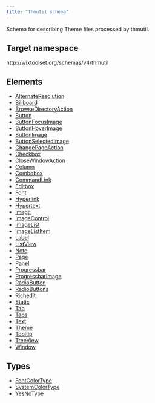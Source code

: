 ```yaml
---
title: "Thmutil schema"
---
```


Schema for describing Theme files processed by thmutil.

## Target namespace

http&#58;//wixtoolset.org/schemas/v4/thmutil

## Elements

- [AlternateResolution](../alternateresolution)
- [Billboard](../billboard)
- [BrowseDirectoryAction](../browsedirectoryaction)
- [Button](../button)
- [ButtonFocusImage](../buttonfocusimage)
- [ButtonHoverImage](../buttonhoverimage)
- [ButtonImage](../buttonimage)
- [ButtonSelectedImage](../buttonselectedimage)
- [ChangePageAction](../changepageaction)
- [Checkbox](../checkbox)
- [CloseWindowAction](../closewindowaction)
- [Column](../column)
- [Combobox](../combobox)
- [CommandLink](../commandlink)
- [Editbox](../editbox)
- [Font](../font)
- [Hyperlink](../hyperlink)
- [Hypertext](../hypertext)
- [Image](../image)
- [ImageControl](../imagecontrol)
- [ImageList](../imagelist)
- [ImageListItem](../imagelistitem)
- [Label](../label)
- [ListView](../listview)
- [Note](../note)
- [Page](../page)
- [Panel](../panel)
- [Progressbar](../progressbar)
- [ProgressbarImage](../progressbarimage)
- [RadioButton](../radiobutton)
- [RadioButtons](../radiobuttons)
- [Richedit](../richedit)
- [Static](../static)
- [Tab](../tab)
- [Tabs](../tabs)
- [Text](../text)
- [Theme](../theme)
- [Tooltip](../tooltip)
- [TreeView](../treeview)
- [Window](../window)

## Types

- [FontColorType](../fontcolortype)
- [SystemColorType](../systemcolortype)
- [YesNoType](../yesnotype)
